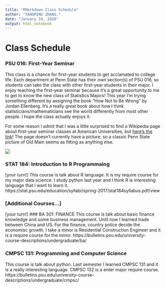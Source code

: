 ```yaml
---
title: "RMarkdown Class Schedule"
author: "YANGMING ZHANG."
date: "January 19, 2020"
output: html_notebook
---
```


# Class Schedule

### PSU 016: First-Year Seminar

This class is a chance for first-year students to get acclamated to college life.  Each department at Penn State has their own section(s) of PSU 016, so students can take the class with other first-year students in their major.  I enjoy teaching the first-year seminar because it's a great opportunity to me to get to know the new class of Statistics Majors!  This year I'm trying something different by assigning the book "How Not to Be Wrong" by Jordan Ellenberg.  It's a really great book about how I think statisticians/mathematicians see the world differently from most other people.  I hope the class actually enjoys it.

For some reason I admit that I was a little surprised to find a Wikipedia page about first-year seminar classes at American Universities, but  [here's the link](https://en.wikipedia.org/wiki/The_First_Year_Experience_Program)!  The page doesn't currently have a picture, so a classic Penn State picture of Old Main seems as fitting as anything else.

![](http://www.amesphotos.com/psu/old_main_penn_state.jpg)


### STAT 184: Introduction to R Programmaing

[your turn!]
This course is talk about R language. It is my require course for my major data science. I study python last year and I think R is interesting language that I want to learn it. 
https://stat.psu.edu/education/syllabi/spring-2017/stat184syllabus.pdf/view

### [Additional Courses...]

[your turn!]
### BA 301: FINANCE
This course is talk about basic finance knowledge and some business management. Until now I learned trade between China and US. For the finance, country police decide the economisc growth. I take a minor is Residential Construction Engineer and it is a require course for the minor.
https://bulletins.psu.edu/university-course-descriptions/undergraduate/ba/

### CMPSC 131: Programming and Computer Science
This course is talk about python. Last semester I learned CMPSC 131 and it is a really interesting language. CMPSC 132 is a enter major require course.
https://bulletins.psu.edu/university-course-descriptions/undergraduate/cmpsc/


